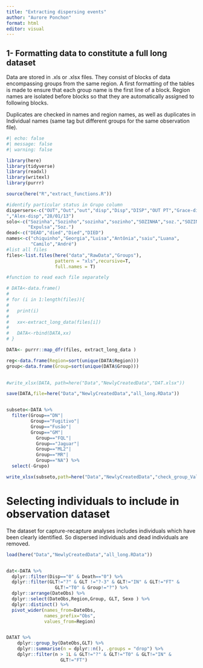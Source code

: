 ```yaml
---
title: "Extracting dispersing events"
author: "Aurore Ponchon"
format: html
editor: visual
---
```


## 1- Formatting data to constitute a full long dataset

Data are stored in .xls or .xlsx files. They consist of blocks of data encompassing groups from the same region. A first formatting of the tables is made to ensure that each group name is the first line of a block. Region names are isolated before blocks so that they are automatically assigned to following blocks.

Duplicates are checked in names and region names, as well as duplicates in Individual names (same tag but different groups for the same observation file).

```r
#| echo: false
#| message: false
#| warning: false

library(here)
library(tidyverse)
library(readxl)
library(writexl)
library(purrr)

source(here("R","extract_functions.R"))

#identify particular status in Grupo column
dispersers<-c("OUT","Out","out","disp","Disp","DISP","OUT PT","Grace-disp
","Alex-disp","28/01/13")
solo<-c("Sozinha","Sozinho","sozinha","sozinho","SOZINHA","soz.","SOZINHO",
        "Expulsa","Soz.")
dead<-c("DEAD","died","Died","DIED")
names<-c("chiquinho","Georgia","Luisa","Antônia","saiu","Luana",
         "Camilo","André")
#list all files
files<-list.files(here("data","RawData","Groups"),
                  pattern = "xls",recursive=T,
                  full.names = T)

#function to read each file separately

# DATA<-data.frame()
# 
# for (i in 1:length(files)){
#   
#   print(i)
#   
#   xx<-extract_long_data(files[i])
#   
#   DATA<-rbind(DATA,xx)
# }

DATA<- purrr::map_dfr(files, extract_long_data )

reg<-data.frame(Region=sort(unique(DATA$Region)))
group<-data.frame(Group=sort(unique(DATA$Group)))
  

#write_xlsx(DATA, path=here("Data","NewlyCreatedData","DAT.xlsx"))

save(DATA,file=here("Data","NewlyCreatedData","all_long.RData"))


subseto<-DATA %>% 
  filter(Group=="DN"|
         Group=="Fugitivo"|
         Group=="Fusão"|
         Group=="GM"|
           Group=="FQL"|
           Group=="Jaguar"|
           Group=="ML2"|
           Group=="MR"|
           Group=="NA") %>% 
  select(-Grupo)

write_xlsx(subseto,path=here("Data","NewlyCreatedData","check_group_Valeria.xlsx"))
```

# Selecting individuals to include in observation dataset

The dataset for capture-recapture analyses includes individuals which have been clearly identified. So dispersed individuals and dead individuals are removed.

```r

load(here("Data","NewlyCreatedData","all_long.RData"))


dat<-DATA %>% 
  dplyr::filter(Disp=="0" & Death=="0") %>% 
  dplyr::filter(GLT!="?" & GLT !="?-3" & GLT!="IN" & GLT!="FT" &
                  GLT!="T0" & Group!="?") %>% 
  dplyr::arrange(DateObs) %>% 
  dplyr::select(DateObs,Region,Group, GLT, Sexo ) %>% 
  dplyr::distinct() %>% 
  pivot_wider(names_from=DateObs,
              names_prefix="Obs",
              values_from=Region)


DATAT %>%
    dplyr::group_by(DateObs,GLT) %>%
    dplyr::summarise(n = dplyr::n(), .groups = "drop") %>%
    dplyr::filter(n > 1L & GLT!="?" & GLT!="T0" & GLT!="IN" & 
                    GLT!="FT")

```
